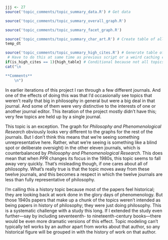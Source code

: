 ```r
jjj <- 27
source('topic_comments/topic_summary_data.R') # Get data
```

```r
source('topic_comments/topic_summary_overall_graph.R')
```

```r
source('topic_comments/topic_summary_facet_graph.R')
```

```r
source('topic_comments/topic_summary_char_art.R') # Create table of all articles in topic
temp_dt
```

```r
source('topic_comments/topic_summary_high_cites.R') # Generate table of highly cited articles. 
 # Have to do this at same time as previous script or a weird caching error occurs.
if(is_high_cites == 1){high_table} # Conditional because not all topics have high cites
cat("\n

**Comments**
	\n")
```

In earlier iterations of this project I ran through a few different journals. And one of the effects of doing this was that I’d occasionally see topics that weren’t really that big in philosophy in general but were a big deal in that journal. And some of them were very distinctive to the interests of one or another journal editor. This iteration of the project mostly didn’t have this; very few topics are held up by a single journal.

This topic is an exception. The graph for _Philosophy and Phenomenological Research_ obviously looks very different to the graphs for the rest of the journals. But I don’t think this means that we’re seeing something unrepresentative here. Rather, what we’re seeing is something like a blind spot or deliberate oversight) in the other eleven journals, which is counterbalanced by _Philosophy and Phenomenological Research_. This does mean that when _PPR_ changes its focus in the 1980s, this topic seems to fall away very quickly. That’s misleading though, if one cares about all of philosophy. What’s really true is that the topic moves away from these twelve journals, and this becomes a respect in which the twelve journals are less than fully representative of philosophy.

I’m calling this a history topic because most of the papers feel historical; they are looking back at work done in the glory days of phenomenology. But those 1940s papers that make up a chunk of the topics weren’t intended as being papers in history of philosophy; they were just doing philosophy. This is a systematic challenge with a study this long. If I extended the study even further—say by including seventeenth- to nineteenth-century books—there would be even more dramatic versions of this effect. Topic modeling can’t typically tell works by an author apart from works about that author, so any historical figure will be grouped in with the history of work on that author.
